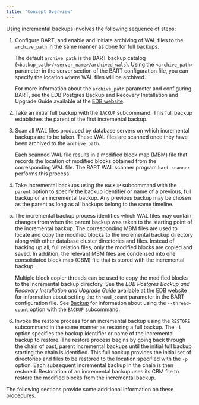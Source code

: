 ```yaml
---
title: "Concept Overview"
---
```


<div id="concept_overview" class="registered_link"></div>


Using incremental backups involves the following sequence of steps:

1.  Configure BART, and enable and initiate archiving of WAL files to the `archive_path` in the same manner as done for full backups.

    The default `archive_path` is the BART backup catalog (`<backup_path>/<server_name>/archived_wals`). Using the `<archive_path>` parameter in the server section of the BART configuration file, you can specify the location where WAL files will be archived.

    For more information about the `archive_path` parameter and configuring BART, see the EDB Postgres Backup and Recovery Installation and Upgrade Guide available at the [EDB website](https://www.enterprisedb.com/edb-docs/).

2.  Take an initial full backup with the `BACKUP` subcommand. This full backup establishes the parent of the first incremental backup.

3.  Scan all WAL files produced by database servers on which incremental backups are to be taken. These WAL files are scanned once they have been archived to the `archive_path`.

    Each scanned WAL file results in a modified block map (MBM) file that records the location of modified blocks obtained from the corresponding WAL file. The BART WAL scanner program `bart-scanner` performs this process.

4.  Take incremental backups using the `BACKUP` subcommand with the `--parent` option to specify the backup identifier or name of a previous, full backup or an incremental backup. Any previous backup may be chosen as the parent as long as all backups belong to the same timeline.

5.  The incremental backup process identifies which WAL files may contain changes from when the parent backup was taken to the starting point of the incremental backup. The corresponding MBM files are used to locate and copy the modified blocks to the incremental backup directory along with other database cluster directories and files. Instead of backing up all, full relation files, only the modified blocks are copied and saved. In addition, the relevant MBM files are condensed into one consolidated block map (CBM) file that is stored with the incremental backup.

    Multiple block copier threads can be used to copy the modified blocks to the incremental backup directory. See the *EDB Postgres Backup and Recovery Installation and Upgrade Guide* available at the [EDB website](https://www.enterprisedb.com/edb-docs/) for information about setting the `thread_count` parameter in the BART configuration file. See [Backup](../../04_using_bart/03_basic_bart_subcommand_usage/#backup) for information about using the `--thread-count` option with the `BACKUP` subcommand.

6.  Invoke the restore process for an incremental backup using the `RESTORE` subcommand in the same manner as restoring a full backup. The `-i` option specifies the backup identifier or name of the incremental backup to restore. The restore process begins by going back through the chain of past, parent incremental backups until the initial full backup starting the chain is identified. This full backup provides the initial set of directories and files to be restored to the location specified with the `-p` option. Each subsequent incremental backup in the chain is then restored. Restoration of an incremental backup uses its CBM file to restore the modified blocks from the incremental backup.

The following sections provide some additional information on these procedures.
